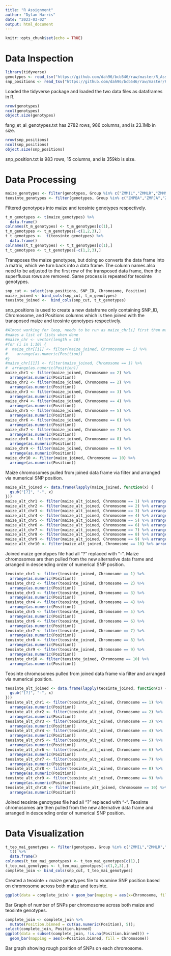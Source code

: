 ---
title: "R Assignment"
author: "Dylan Harris"
date: "2023-03-02"
output: html_document
---

```{r setup, include=FALSE}
knitr::opts_chunk$set(echo = TRUE)
```

# Data Inspection
```{r}
library(tidyverse)
genotypes <- read_tsv("https://github.com/dah96/bcb546/raw/master/R_Assignment/fang_et_al_genotypes.txt")
snp_positions <- read_tsv("https://github.com/dah96/bcb546/raw/master/R_Assignment/snp_position.txt")
```
Loaded the tidyverse package and loaded the two data files as dataframes in R.
```{r}
nrow(genotypes)
ncol(genotypes)
object.size(genotypes)
```
fang_et_al_genotypes.txt has 2782 rows, 986 columns, and is 23.1Mb in size.
```{r}
nrow(snp_positions)
ncol(snp_positions)
object.size(snp_positions)
```
snp_position.txt is 983 rows, 15 columns, and is 359kb is size.

# Data Processing
```{r}
maize_genotypes <- filter(genotypes, Group %in% c("ZMMIL","ZMMLR","ZMMMR"))
teosinte_genotypes <- filter(genotypes, Group %in% c("ZMPBA","ZMPJA","ZMPIL"))
```
Filtered genotypes into maize and teosinte genotypes respectively.
```{r}
t_m_genotypes <- t(maize_genotypes) %>%
  data.frame()
colnames(t_m_genotypes) <- t_m_genotypes[c(1),]
t_m_genotypes <- t_m_genotypes[-c(1,2,3),]
t_t_genotypes <-  t(teosinte_genotypes) %>%
  data.frame()
colnames(t_t_genotypes) <- t_t_genotypes[c(1),]
t_t_genotypes <- t_t_genotypes[-c(1,2,3),]
```
Transposes the maize genotypes, but doing so converts the data frame into a matrix, which we turn back into a data frame. The column names also need to be adjusted to the first row of the transposed data frame, then the superfluous rows are removed. Same process is repeated for teosinte genotypes.
```{r}
snp_cut <- select(snp_positions, SNP_ID, Chromosome, Position)
maize_joined <- bind_cols(snp_cut, t_m_genotypes)
teosinte_joined <-  bind_cols(snp_cut, t_t_genotypes)
```
snp_positions is used to create a new dataframe only containing SNP_ID, Chromosome, and Positions columns which is then joined with the transposed maize and teosinte genotypes respectively.
```{r}
#Almost working for loop, needs to be run as maize_chr[i] first then maize_chr[[i]],
#makes a list of lists when done
#maize_chr <- vector(length = 10)
#for (i in 1:10) {
#  maize_chr[[i]] <- filter(maize_joined, Chromosome == i) %>%
#    arrange(as.numeric(Position))
#}
#maize_chr[[1]] <- filter(maize_joined, Chromosome == 1) %>%
#  arrange(as.numeric(Position))
maize_chr1 <- filter(maize_joined, Chromosome == 2) %>%
  arrange(as.numeric(Position))
maize_chr2 <- filter(maize_joined, Chromosome == 2) %>%
  arrange(as.numeric(Position))
maize_chr3 <- filter(maize_joined, Chromosome == 3) %>%
  arrange(as.numeric(Position))
maize_chr4 <- filter(maize_joined, Chromosome == 4) %>%
  arrange(as.numeric(Position))
maize_chr5 <- filter(maize_joined, Chromosome == 5) %>%
  arrange(as.numeric(Position))
maize_chr6 <- filter(maize_joined, Chromosome == 6) %>%
  arrange(as.numeric(Position))
maize_chr7 <- filter(maize_joined, Chromosome == 7) %>%
  arrange(as.numeric(Position))
maize_chr8 <- filter(maize_joined, Chromosome == 8) %>%
  arrange(as.numeric(Position))
maize_chr9 <- filter(maize_joined, Chromosome == 9) %>%
  arrange(as.numeric(Position))
maize_chr10 <- filter(maize_joined, Chromosome == 10) %>%
  arrange(as.numeric(Position))
```
Maize chromosomes pulled from joined data frame via filter and arranged via numerical SNP  position.
```{r}
maize_alt_joined <- data.frame(lapply(maize_joined, function(x) {
  gsub("[?]", "-", x)
}))
maize_alt_chr1 <- filter(maize_alt_joined, Chromosome == 1) %>% arrange(desc(as.numeric(Position)))
maize_alt_chr2 <- filter(maize_alt_joined, Chromosome == 2) %>% arrange(desc(as.numeric(Position)))
maize_alt_chr3 <- filter(maize_alt_joined, Chromosome == 3) %>% arrange(desc(as.numeric(Position)))
maize_alt_chr4 <- filter(maize_alt_joined, Chromosome == 4) %>% arrange(desc(as.numeric(Position)))
maize_alt_chr5 <- filter(maize_alt_joined, Chromosome == 5) %>% arrange(desc(as.numeric(Position)))
maize_alt_chr6 <- filter(maize_alt_joined, Chromosome == 6) %>% arrange(desc(as.numeric(Position)))
maize_alt_chr7 <- filter(maize_alt_joined, Chromosome == 7) %>% arrange(desc(as.numeric(Position)))
maize_alt_chr8 <- filter(maize_alt_joined, Chromosome == 8) %>% arrange(desc(as.numeric(Position)))
maize_alt_chr9 <- filter(maize_alt_joined, Chromosome == 9) %>% arrange(desc(as.numeric(Position)))
maize_alt_chr10 <- filter(maize_alt_joined, Chromosome == 10) %>% arrange(desc(as.numeric(Position)))
```

Joined maize genotypes file had all "?" replaced with "-". Maize chromosomes are then pulled from the new alternative data frame and arranged in descending order of numerical SNP position.
```{r}
teosinte_chr1 <- filter(teosinte_joined, Chromosome == 1) %>%
  arrange(as.numeric(Position))
teosinte_chr2 <- filter(teosinte_joined, Chromosome == 2) %>%
  arrange(as.numeric(Position))
teosinte_chr3 <- filter(teosinte_joined, Chromosome == 3) %>%
  arrange(as.numeric(Position))
teosinte_chr4 <- filter(teosinte_joined, Chromosome == 4) %>%
  arrange(as.numeric(Position))
teosinte_chr5 <- filter(teosinte_joined, Chromosome == 5) %>%
  arrange(as.numeric(Position))
teosinte_chr6 <- filter(teosinte_joined, Chromosome == 6) %>%
  arrange(as.numeric(Position))
teosinte_chr7 <- filter(teosinte_joined, Chromosome == 7) %>%
  arrange(as.numeric(Position))
teosinte_chr8 <- filter(teosinte_joined, Chromosome == 8) %>%
  arrange(as.numeric(Position))
teosinte_chr9 <- filter(teosinte_joined, Chromosome == 9) %>%
  arrange(as.numeric(Position))
teosinte_chr10 <- filter(teosinte_joined, Chromosome == 10) %>%
  arrange(as.numeric(Position))
```
Teosinte chromosomes pulled from joined data frame via filter and arranged via numerical position.
```{r}
teosinte_alt_joined <- data.frame(lapply(teosinte_joined, function(x) {
  gsub("[?]", "-", x)
}))
teosinte_alt_chr1 <- filter(teosinte_alt_joined, Chromosome == 1) %>%
  arrange(as.numeric(Position))
teosinte_alt_chr2 <- filter(teosinte_alt_joined, Chromosome == 2) %>%
  arrange(as.numeric(Position))
teosinte_alt_chr3 <- filter(teosinte_alt_joined, Chromosome == 3) %>%
  arrange(as.numeric(Position))
teosinte_alt_chr4 <- filter(teosinte_alt_joined, Chromosome == 4) %>%
  arrange(as.numeric(Position))
teosinte_alt_chr5 <- filter(teosinte_alt_joined, Chromosome == 5) %>%
  arrange(as.numeric(Position))
teosinte_alt_chr6 <- filter(teosinte_alt_joined, Chromosome == 6) %>%
  arrange(as.numeric(Position))
teosinte_alt_chr7 <- filter(teosinte_alt_joined, Chromosome == 7) %>%
  arrange(as.numeric(Position))
teosinte_alt_chr8 <- filter(teosinte_alt_joined, Chromosome == 8) %>%
  arrange(as.numeric(Position))
teosinte_alt_chr9 <- filter(teosinte_alt_joined, Chromosome == 9) %>%
  arrange(as.numeric(Position))
teosinte_alt_chr10 <- filter(teosinte_alt_joined, Chromosome == 10) %>%
  arrange(as.numeric(Position))

```
Joined teosinte genotypes file had all "?" replaced with "-". Teosinte chromosomes are then pulled from the new alternative data frame and arranged in descending order of numerical SNP position.

# Data Visualization

```{r}
t_teo_mai_genotypes <- filter(genotypes, Group %in% c("ZMMIL","ZMMLR","ZMMMR","ZMPBA","ZMPJA","ZMPIL")) %>% 
  t() %>% 
  data.frame()
colnames(t_teo_mai_genotypes) <- t_teo_mai_genotypes[c(1),]
t_teo_mai_genotypes <- t_teo_mai_genotypes[-c(1,2,3),]
complete_join <- bind_cols(snp_cut, t_teo_mai_genotypes)
```
Created a teosinte + maize genotypes file to examine SNP position based on chromosome across both maize and teosinte.
```{r}
ggplot(data = complete_join) + geom_bar(mapping = aes(x=Chromosome, fill = Chromosome), show.legend = FALSE)
```
Bar Graph of number of SNPs per chromosome across both maize and teosinte genotypes.
```{r}
complete_join <- complete_join %>% 
  mutate(Position.binned = cut(as.numeric(Position), 5));
select(complete_join, Position.binned)
ggplot(data = subset(complete_join, !is.na(Position.binned))) +
  geom_bar(mapping = aes(x=Position.binned, fill = Chromosome))
```
Bar graph showing rough position of SNPs on each chromosome.

```{r}

```


